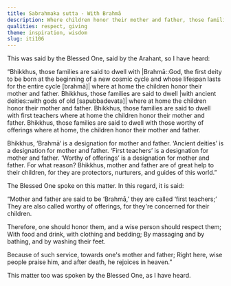 ```yaml
---
title: Sabrahmaka sutta - With Brahmā
description: Where children honor their mother and father, those families are said to dwell with Brahmā.
qualities: respect, giving
theme: inspiration, wisdom
slug: iti106
---
```


This was said by the Blessed One, said by the Arahant, so I have heard:

“Bhikkhus, those families are said to dwell with |Brahmā::God, the first deity to be born at the beginning of a new cosmic cycle and whose lifespan lasts for the entire cycle [brahmā]| where at home the children honor their mother and father. Bhikkhus, those families are said to dwell |with ancient deities::with gods of old [sapubbadevata]| where at home the children honor their mother and father. Bhikkhus, those families are said to dwell with first teachers where at home the children honor their mother and father. Bhikkhus, those families are said to dwell with those worthy of offerings where at home, the children honor their mother and father.

Bhikkhus, ‘Brahmā‘ is a designation for mother and father. ‘Ancient deities’ is a designation for mother and father. ‘First teachers’ is a designation for mother and father. ‘Worthy of offerings’ is a designation for mother and father. For what reason? Bhikkhus, mother and father are of great help to their children, for they are protectors, nurturers, and guides of this world.”

The Blessed One spoke on this matter. In this regard, it is said:

“Mother and father are said to be ‘Brahmā,’
they are called ‘first teachers;’
They are also called worthy of offerings,
for they're concerned for their children.

Therefore, one should honor them,
and a wise person should respect them;
With food and drink,
with clothing and bedding;
By massaging and by bathing,
and by washing their feet.

Because of such service,
towards one's mother and father;
Right here, wise people praise him,
and after death, he rejoices in heaven.”

This matter too was spoken by the Blessed One, as I have heard.